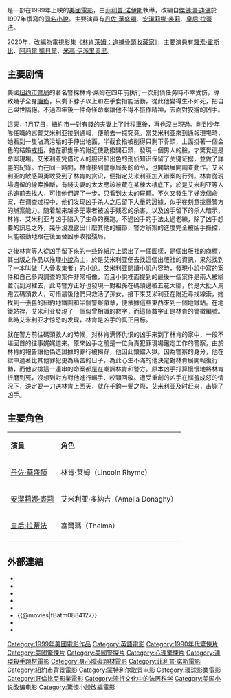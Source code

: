 {{noteTA
|T=zh-hk:骨中罪; zh-tw:人骨拼圖; zh-cn:神秘拼图;
|G1=Show
|1=zh-hk:骨中罪; zh-tw:人骨拼圖; zh-cn:神秘拼图;
}}
{{Infobox Film
|  name           = 人骨拼圖
| original_name = ''The Bone Collector''
| tw_name = 人骨拼圖
| hk_name = 骨中罪
| cn_name = 神秘拼图
|  image          =The Bone Collector.jpg
|  imdb_id        = 0120382 
|  writer         = [[傑佛瑞·迪佛|傑佛瑞·迪佛]]（小說）<br>[[傑瑞米·伊爾科恩|傑瑞米·伊爾科恩]]（腳本）
|  starring       = [[安潔莉娜·裘莉|安潔莉娜·裘莉]]<br>[[丹佐·華盛頓|丹佐·華盛頓]]<br>[[皇后·拉蒂法|皇后·拉蒂法]]<br>[[麥克·魯克|麥克·魯克]]<br>[[利藍·歐爾瑟|利藍·歐爾瑟]]<br>[[巴比·卡納佛|巴比·卡納佛]]<br>[[路易·古茲曼|路易·古茲曼]]<br>[[理查德·澤曼|理查德·澤曼]]<br>[[邁克爾·麥格隆|邁克爾·麥格隆]]<br>[[艾德·奧尼爾|艾德·奧尼爾]]<br>[[加里·斯旺森|加里·斯旺森]]<br>[[約翰·班傑明·希基|約翰·班傑明·希基]]<br>[[德斯蒙德·坎貝爾|德斯蒙德·坎貝爾]]<br>[[瑪麗·哈米特|瑪麗·哈米特]]<br>[[詹姆斯·布萊特|詹姆斯·布萊特]]<br>[[史蒂夫·亞當斯|史蒂夫·亞當斯]]<br>[[埃里克·戴維斯|埃里克·戴維斯]]<br>[[亞瑟·霍爾頓|亞瑟·霍爾頓]]
|  director       = [[菲利普·诺伊斯|菲利普·诺伊斯]] 
|  producer       = 
|  editing        = 
|  distributor    = [[哥伦比亚电影公司|哥伦比亚电影公司]] 
|  released       = 1999年11月5日
|  runtime        = 118分鐘 
|  country        = {{USA}}
|  language       = [[英語|英語]] 
|  music          = [[克雷格·阿姆斯特朗|克雷格·阿姆斯特朗]]
|  awards         = 
|  budget         = $73,000,000
}}
{{作品名稱|name=''The Bone Collector''|hk=骨中罪|tw=人骨拼圖|cn=神秘拼图}}是一部在1999年上映的[[美國電影|美國電影]]，由[[菲利普·诺伊斯|菲利普·诺伊斯]]執導，改編自[[傑佛瑞·迪佛|傑佛瑞·迪佛]]於1997年撰寫的[[人骨拼圖_(小說)|同名小說]]。主要演員有[[丹佐·華盛頓|丹佐·華盛頓]]、[[安潔莉娜·裘莉|安潔莉娜·裘莉]]、[[皇后·拉蒂法|皇后·拉蒂法]]。

2020年，改編為電視影集《[[林肯萊姆：追捕骨頭收藏家|林肯萊姆：追捕骨頭收藏家]]》，主要演員有[[拉塞尔·霍斯比|羅素·霍斯比]]、[[阿莉爾·凱貝爾|阿莉爾·凱貝爾]]、[[米高·伊派里奧里|米高·伊派里奧里]]。

==主要剧情==
美國[[纽约市警局|纽约市警局]]的著名警探林肯·莱姆在四年前执行一次刑侦任务時不幸受伤，導致幾乎全身[[癱瘓|癱瘓]]，只剩下脖子以上和左手食指能活動，從此他變得生不如死，把自己與世隔絕。不過四年後一件奇怪命案讓他不得不振作精神，去面對狡獪的凶手。

這天，1月17日，紐約市一對有錢的夫妻上了計程車後，再也沒出現過。剛到少年隊任職的巡警艾米利亚接到通報，便前去一探究竟。當艾米利亚來到通報現場時，她看到一隻沾滿污垢的手伸出地面，半截食指被削得只剩下骨頭，上面掛著一個金色的結婚[[戒指|戒指]]。她在那隻手的附近使勁撥開石頭，發現一個男人的臉，才驚覺這是命案現場。艾米利亚凭借过人的胆识和出色的刑侦知识保留了关键证据，並做了詳盡的紀錄。而在同一時間，林肯接到警察局長的命令，也開始展開調查動作。艾米利亚的敏感與勇敢受到了林肯的赏识，便指定艾米利亚加入辦案的行列。林肯從現場遺留的線索推斷，有錢夫妻的太太應該被藏在某棟大樓底下，於是艾米利亚等人迅速前去找人，可惜他們遲了一步，只看到太太的屍體。不久又發生了好幾個命案，在调查过程中，他们发现凶手杀人之后留下大量的證據，似乎在刻意挑釁警方的辦案能力。随着越来越多无辜者被凶手残忍的杀害，以及凶手留下的杀人暗示，林肯、艾米利亚与凶手陷入了生命的赛跑。不過凶手的手法太過老練，除了凶手想要的訊息之外，幾乎沒洩露出什麼其他的細節，警方辦案的進度完全被凶手操控，只能被動地跟在後面替凶手收拾殘局。

之後林肯等人從凶手留下來的一些碎紙片上認出了一個圖樣，是個出版社的商標，其出版之作品以推理[[小說|小說]]為主，於是艾米利亚便去找這個出版社的資訊，果然找到了一本叫做「人骨收集者」的小說。艾米利亚閱讀小說內容時，發現小說中寫的案件和自己參與調查的案件非常相像，而且小說裡面提到的最後一個案件是兩人被綁並沉到河裡去，此時警方正好也發現一對祖孫在碼頭邊被五花大綁，於是大批人馬跑去碼頭救人，可惜最後他們只救活了孫女。接下來艾米利亚在附近尋找線索，她找到一張舊的紐約地鐵圖和半個警察徽章，便依據這些東西來到一個地鐵站。在地鐵站裡，艾米利亚發現了一個似曾相識的數字，而這個數字正是林肯的警徽編號。此時艾米利亚才惊恐的发现，林肯是凶手的真正目标。

就在警方前往碼頭救人的時候，对林肯满怀仇恨的凶手来到了林肯的家中，一段不堪回首的往事娓娓道来。原來凶手之前是一位負責犯罪現場鑑定工作的警察，由於林肯的報告讓他偽造證據的罪行被揭穿，他因此鋃鐺入獄。因為警察的身分，他在獄中過著比其他罪犯更為痛苦的日子，為此心生不滿的他決定對林肯展開報復行動，而他安排這一連串的命案都是在嘲諷林肯和警方。原本凶手打算慢慢地將林肯折磨到死，沒想到對方對他進行輾手、咬頸回敬。遭受重創的凶手在惱羞成怒的情況下，決定要一刀送林肯上西天，就在千鈞一髮之際，艾米利亚及时赶来，击毙了凶手。

==主要角色==
{|class="wikitable"
|- style="background:cornflowerblue; color:white" align=center
|'''演員'''||'''角色'''
|-
| [[丹佐·華盛頓|丹佐·華盛頓]]||林肯·莱姆（Lincoln Rhyme）
|-
| [[安潔莉娜·裘莉|安潔莉娜·裘莉]]||艾米利亚·多納吉（Amelia Donaghy）
|-
| [[皇后·拉蒂法|皇后·拉蒂法]]||塞爾瑪（Thelma）
|-
|}

==外部連結==
* {{imdb title|id=0145681|title=人骨拼圖}}
* {{Amg movie|181074|人骨拼圖}}
* {{mojo title|id=bonecollector|title=人骨拼圖}}
* {{Rotten-tomatoes|bone_collector}}
* {{Metacritic film|the-bone-collector}}
* {{@movies|fBatm0884127}}
* {{Mtime|11749}}
* {{douban}}

{{Phillip Noyce}}
{{DEFAULTSORT:Bone Collector, The}}
[[Category:1999年美國電影作品|Category:1999年美國電影作品]]
[[Category:英語電影|Category:英語電影]]
[[Category:1990年代驚悚片|Category:1990年代驚悚片]]
[[Category:美國驚悚片|Category:美國驚悚片]]
[[Category:美國警探片|Category:美國警探片]]
[[Category:心理驚悚片|Category:心理驚悚片]]
[[Category:連環殺手題材電影|Category:連環殺手題材電影]]
[[Category:身心障礙題材電影|Category:身心障礙題材電影]]
[[Category:菲利普·諾斯電影|Category:菲利普·諾斯電影]]
[[Category:紐約市背景電影|Category:紐約市背景電影]]
[[Category:蒙特利尔取景电影|Category:蒙特利尔取景电影]]
[[Category:環球影業電影|Category:環球影業電影]]
[[Category:哥倫比亞影業電影|Category:哥倫比亞影業電影]]
[[Category:流行文化中的法医科学|Category:流行文化中的法医科学]]
[[Category:美国小说改编电影|Category:美国小说改编电影]]
[[Category:驚悚小說改編電影|Category:驚悚小說改編電影]]